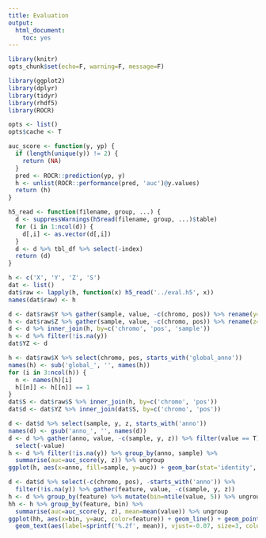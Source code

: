 ```yaml
---
title: Evaluation
output:
  html_document:
    toc: yes
---
```


```r
library(knitr)
opts_chunk$set(echo=F, warning=F, message=F)
```

```r
library(ggplot2)
library(dplyr)
library(tidyr)
library(rhdf5)
library(ROCR)
```

```r
opts <- list()
opts$cache <- T
```

```r
auc_score <- function(y, yp) {
  if (length(unique(y)) != 2) {
    return (NA)
  }
  pred <- ROCR::prediction(yp, y)
  h <- unlist(ROCR::performance(pred, 'auc')@y.values)
  return (h)
}
```

```r
h5_read <- function(filename, group, ...) {
  d <- suppressWarnings(h5read(filename, group, ...)$table)
  for (i in 1:ncol(d)) {
    d[,i] <- as.vector(d[,i])
  }
  d <- d %>% tbl_df %>% select(-index)
  return (d)
}

h <- c('X', 'Y', 'Z', 'S')
dat <- list()
dat$raw <- lapply(h, function(x) h5_read('../eval.h5', x))
names(dat$raw) <- h
```

```r
d <- dat$raw$Y %>% gather(sample, value, -c(chromo, pos)) %>% rename(y=value)
h <- dat$raw$Z %>% gather(sample, value, -c(chromo, pos)) %>% rename(z=value)
d <- d %>% inner_join(h, by=c('chromo', 'pos', 'sample'))
h <- d %>% filter(!is.na(y))
dat$YZ <- d
```

```r
h <- dat$raw$X %>% select(chromo, pos, starts_with('global_anno'))
names(h) <- sub('global_', '', names(h))
for (i in 3:ncol(h)) {
  n <- names(h)[i]
  h[[n]] <- h[[n]] == 1
}
dat$S <- dat$raw$S %>% inner_join(h, by=c('chromo', 'pos'))
dat$d <- dat$YZ %>% inner_join(dat$S, by=c('chromo', 'pos'))
```

```r
d <- dat$d %>% select(sample, y, z, starts_with('anno'))
names(d) <- gsub('anno_', '', names(d))
d <- d %>% gather(anno, value, -c(sample, y, z)) %>% filter(value == T) %>%
  select(-value)
h <- d %>% filter(!is.na(y)) %>% group_by(anno, sample) %>%
  summarise(auc=auc_score(y, z)) %>% ungroup
ggplot(h, aes(x=anno, fill=sample, y=auc)) + geom_bar(stat='identity', position=position_dodge())
```

```r
d <- dat$d %>% select(-c(chromo, pos), -starts_with('anno')) %>%
  filter(!is.na(y)) %>% gather(feature, value, -c(sample, y, z))
h <- d %>% group_by(feature) %>% mutate(bin=ntile(value, 5)) %>% ungroup
hh <- h %>% group_by(feature, bin) %>%
  summarise(auc=auc_score(y, z), mean=mean(value)) %>% ungroup
ggplot(hh, aes(x=bin, y=auc, color=feature)) + geom_line() + geom_point() +
  geom_text(aes(label=sprintf('%.2f', mean)), vjust=-0.07, size=3, color='black')
```
